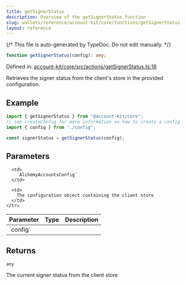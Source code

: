 ```yaml
---
title: getSignerStatus
description: Overview of the getSignerStatus function
slug: wallets/reference/account-kit/core/functions/getSignerStatus
layout: reference
---
```


{/* This file is auto-generated by TypeDoc. Do not edit manually. */}

```ts
function getSignerStatus(config): any;
```

Defined in: [account-kit/core/src/actions/getSignerStatus.ts:18](https://github.com/alchemyplatform/aa-sdk/blob/ad165355d980f9a16dd388088895bfc851df8656/account-kit/core/src/actions/getSignerStatus.ts#L18)

Retrieves the signer status from the client's store in the provided configuration.

## Example

```ts
import { getSignerStatus } from "@account-kit/core";
// see createConfig for more information on how to create a config
import { config } from "./config";

const signerStatus = getSignerStatus(config);
```

## Parameters

<table>
  <thead>
    <tr>
      <th align="left">Parameter</th>
      <th align="left">Type</th>
      <th align="left">Description</th>
    </tr>
  </thead>

  <tbody>
    <tr>
      <td>
        `config`
      </td>

      <td>
        `AlchemyAccountsConfig`
      </td>

      <td>
        The configuration object containing the client store
      </td>
    </tr>

  </tbody>
</table>

## Returns

`any`

The current signer status from the client store
